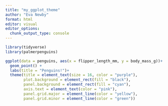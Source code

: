 ```yaml
---
title: "my_ggplot_theme"
author: "Eva Newby"
format: html
editor: visual
editor_options: 
  chunk_output_type: console
---
```


```r
library(tidyverse)
library(palmerpenguins)
```

```r
ggplot(data = penguins, aes(x = flipper_length_mm, y = body_mass_g))+
  geom_point() +
  labs(title = "Penguins!")+
  theme(title = element_text(size = 16, color = "purple"),
        plot.background = element_rect(fill = "black"),
        panel.background = element_rect(fill = "cyan"),
        axis.text = element_text(color = "pink"),
        panel.grid.major = element_line(color = "yellow"),
        panel.grid.minor = element_line(color = "green"))



```


